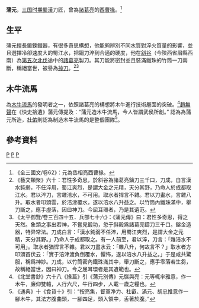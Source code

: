 '''蒲元'''{{BD|？||？|catIdx=P蒲}}，[[三国时期|三国时期]][[蜀漢|蜀漢]]刀匠，曾為[[諸葛亮|諸葛亮]]的[[西曹掾|西曹掾]]。<ref>《全三國文/卷62》：元為丞相亮西曹掾。</ref>

==生平==
蒲元擅長鍛鍊鐵器，有很多奇思構想，他能夠辨別不同水質對淬火質量的影響，並且選擇冷卻速度大的蜀江水，把鋼刀淬到合適的硬度，他在[[斜谷|斜谷]]（今陝西省眉縣西南）為[[诸葛亮北伐#第五次北伐|第五次北伐]]途中的[[諸葛亮|諸葛亮]]製刀。其刀能將密封並且裝滿鐵珠的竹筒一刀兩斷，稱絕當世，被譽為[[神刀|神刀]]。<ref>《藝文類聚》六十：君性多奇思，於斜谷為諸葛亮鑄刀三千口，刀成，自言漢水鈍弱，不任淬用，蜀江爽烈，是謂大金之元精，天分其野，乃命人於成都取江水。君以淬刀，言雜涪水，不可用。取水者捍言不雜。君以刀畫水，言雜八升。取水者叩頭雲，於涪津覆水，遂以涪水八升益之。以竹筒內鐵珠滿中，舉刀斷之，應手虛落，因曰神刀。今屈耳環者，乃是其遺范。</ref><ref>《太平御覽/卷三百四十五．兵部七十六》：《蒲元傳》曰：君性多奇思，得之天然。象類之事出若神，不嘗見鍛功，忽于斜穀爲諸葛亮鑄刀三千口。鎔金造器，特异常法。刀成白言：「漢水鈍弱不任淬，用蜀江爽烈，是謂大金之元精，天分其野。」乃命人于成都取之。有一人前至，君以淬，刀言：「雜涪水不可用」。取水者猶悍言不雜。君以刀畫水云：「雜八升，何故言不？」取水者方叩頭首伏云：「實于涪津渡負倒覆水，懼怖，遂以涪水八升益之。」于是咸共驚服，稱爲神妙。刀成，以竹筒密內鐵珠滿其中，舉刀斷之，應手零落若生芻，故稱絕當世，因曰神刀。今之屈耳環者是其遺範也。</ref>

==木牛流馬==
為[[木牛流馬|木牛流馬]]的發明者之一，依照諸葛亮的構想將木牛進行技術層面的突破。<ref>《北堂書鈔》六十八《掾篇》引《蒲元別傳》元牒與亮：元等輒率雅意，作一木牛，廉仰雙轅，人行六尺，牛行四步，人載一歲之糧也。</ref>[[趙無聲|趙無聲]]在《快史拾遺》蒲元傳提及：“蒲元造木牛流馬，今人皆謂武侯所創。” 認為為蒲元所造，[[杜佑|杜佑]]則認為制造木牛流馬的是整個團隊<ref>《通典》十《食貨十》引：“按亮集，督軍净力、杜叡、滿元、胡忠推意作一腳木牛，其法方腹曲頭，一腳四足，頭入領中，舌著於腹。”</ref>。

==參考資料==
{{reflist}}
[[Category:蒲姓|P]]
[[Category:蜀漢人|P]]
[[Category:中國發明家|P]]
{{三国人物小作品}}
